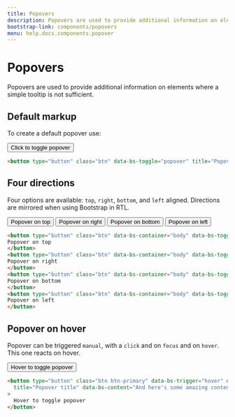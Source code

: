 ```yaml
---
title: Popovers
description: Popovers are used to provide additional information on elements where a simple tooltip is not sufficient.
bootstrap-link: components/popovers
menu: help.docs.components.popover
---
```


# Popovers

Popovers are used to provide additional information on elements where a simple tooltip is not sufficient.

## Default markup

To create a default popover use:

<Example centered>
<button type="button" class="btn" data-bs-toggle="popover" title="Popover title" data-bs-content="And here's some amazing content. It's very engaging. Right?">Click to toggle popover</button>
</Example>

~~~html
<button type="button" class="btn" data-bs-toggle="popover" title="Popover title" data-bs-content="And here's some amazing content. It's very engaging. Right?">Click to toggle popover</button>
~~~

## Four directions

Four options are available: `top`, `right`, `bottom`, and `left` aligned. Directions are mirrored when using Bootstrap in RTL.

<Example centered separated>
<button type="button" class="btn" data-bs-container="body" data-bs-toggle="popover" data-bs-placement="top" data-bs-content="Top popover">Popover on top</button>
<button type="button" class="btn" data-bs-container="body" data-bs-toggle="popover" data-bs-placement="right" data-bs-content="Right popover">Popover on right</button>
<button type="button" class="btn" data-bs-container="body" data-bs-toggle="popover" data-bs-placement="bottom" data-bs-content="Bottom popover">Popover on bottom</button>
<button type="button" class="btn" data-bs-container="body" data-bs-toggle="popover" data-bs-placement="left" data-bs-content="Left popover">Popover on left</button>
</Example>

~~~html
<button type="button" class="btn" data-bs-container="body" data-bs-toggle="popover" data-bs-placement="top" data-bs-content="Top popover">
Popover on top
</button>
<button type="button" class="btn" data-bs-container="body" data-bs-toggle="popover" data-bs-placement="right" data-bs-content="Right popover">
Popover on right
</button>
<button type="button" class="btn" data-bs-container="body" data-bs-toggle="popover" data-bs-placement="bottom" data-bs-content="Bottom popover">
Popover on bottom
</button>
<button type="button" class="btn" data-bs-container="body" data-bs-toggle="popover" data-bs-placement="left" data-bs-content="Left popover">
Popover on left
</button>
~~~

## Popover on hover

Popover can be triggered `manual`, with a `click` and on `focus` and on `hover`. This one reacts on hover.

<Example centered>
<button type="button" class="btn btn-primary" data-bs-trigger="hover" data-bs-toggle="popover" title="Popover title" data-bs-content="And here's some amazing content. It's very engaging. Right?">Hover to toggle popover</button>
</Example>

~~~html
<button type="button" class="btn btn-primary" data-bs-trigger="hover" data-bs-toggle="popover"
  title="Popover title" data-bs-content="And here's some amazing content. It's very engaging. Right?"
>
  Hover to toggle popover
</button>
~~~
